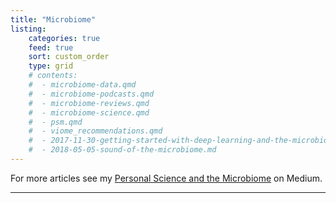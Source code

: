 ```yaml
---
title: "Microbiome"
listing: 
    categories: true
    feed: true
    sort: custom_order
    type: grid
    # contents:
    #  - microbiome-data.qmd
    #  - microbiome-podcasts.qmd
    #  - microbiome-reviews.qmd
    #  - microbiome-science.qmd
    #  - psm.qmd
    #  - viome_recommendations.qmd
    #  - 2017-11-30-getting-started-with-deep-learning-and-the-microbiome.md
    #  - 2018-05-05-sound-of-the-microbiome.md
---
```



For more articles see my [Personal Science and the Microbiome](https://medium.com/microbiome) on Medium.

---
